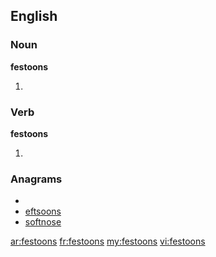 ==English==

===Noun===
'''festoons'''

# {{plural of|[[festoon]]}}

===Verb===
'''festoons'''

# {{third-person singular of|[[festoon]]}}

===Anagrams===
* {{alphagram|efnoosst}}
* [[eftsoons#English|eftsoons]]
* [[softnose#English|softnose]]

[[ar:festoons]]
[[fr:festoons]]
[[my:festoons]]
[[vi:festoons]]